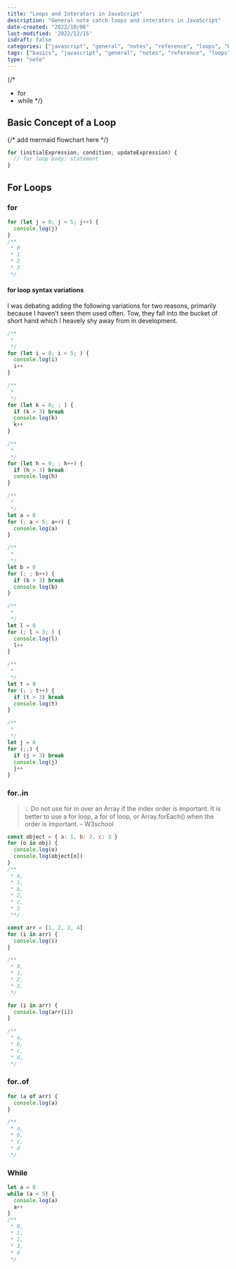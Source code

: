 ```yaml
---
title: "Loops and Interators in JavaScript"
description: "General note catch loops and interators in JavaScript"
date-created: "2022/10/06"
last-modified: '2022/12/15'
isdraft: false
categories: ["javascript", "general", "notes", "reference", "loops", "basics"]
tags: ["basics", "javascript", "general", "notes", "reference", "loops"]
type: "note"
---
```


{/*
- for
- while
*/}

## Basic Concept of a Loop

{/* add mermaid flowchart here */}

```js
for (initialExpression; condition; updateExpression) {
  // for loop body: statement
}
```

## For Loops

### for

```js
for (let j = 0; j < 5; j++) {
  console.log(j)
}
/**
 * 0
 * 1
 * 2
 * 3
 */
```

#### for loop syntax variations

I was debating adding the following variations for two reasons, primarily because I haven't seen them used often. Tow, they fall into the bucket of short hand which I heavely shy away from in development.

```js
/**
 *
 */
for (let i = 0; i < 5; ) {
  console.log(i)
  i++
}

/**
 *
 */
for (let k = 0; ; ) {
  if (k > 3) break
  console.log(k)
  k++
}

/**
 *
 */
for (let h = 0; ; h++) {
  if (h > 3) break
  console.log(h)
}

/**
 *
 */
let a = 0
for (; a < 5; a++) {
  console.log(a)
}

/**
 *
 */
let b = 0
for (; ; b++) {
  if (b > 3) break
  console.log(b)
}

/**
 *
 */
let l = 0
for (; l < 3; ) {
  console.log(l)
  l++
}

/**
 *
 */
let t = 0
for (; ; t++) {
  if (t > 3) break
  console.log(t)
}

/**
 *
 */
let j = 0
for (;;) {
  if (j > 3) break
  console.log(j)
  j++
}
```

### for..in

> 💡 Do not use for in over an Array if the index order is important.
> It is better to use a for loop, a for of loop, or Array.forEach() when the order is important. - W3school

```js
const object = { a: 1, b: 2, c: 3 }
for (o in obj) {
  console.log(o)
  console.log(object[o])
}
/**
 * a,
 * 1,
 * b,
 * 2,
 * c,
 * 3
 **/
```

```js
const arr = [1, 2, 3, 4]
for (i in arr) {
  console.log(i)
}

/**
 * 0,
 * 1,
 * 2,
 * 3,
 */
```

```js
for (i in arr) {
  console.log(arr[i])
}

/**
 * a,
 * b,
 * c,
 * d,
 */
```

### for..of

```js
for (a of arr) {
  console.log(a)
}

/**
 * a,
 * b,
 * c,
 * d
 */
```

### While

```js
let a = 0
while (a < 5) {
  console.log(a)
  a++
}
/**
 * 0,
 * 1,
 * 2,
 * 3,
 * 4
 */
```
